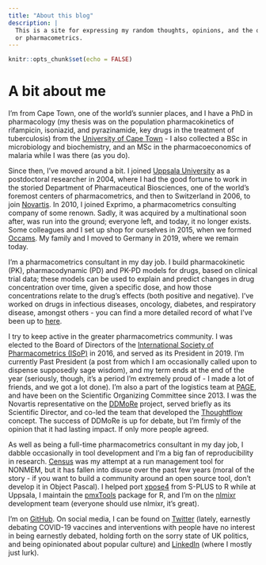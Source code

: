 ```yaml
---
title: "About this blog"
description: |
  This is a site for expressing my random thoughts, opinions, and the odd tutorial about R
  or pharmacometrics.
---
```


```r
knitr::opts_chunk$set(echo = FALSE)
```

# A bit about me 

I'm from Cape Town, one of the world's sunnier places, and I have a PhD in pharmacology (my thesis was on the population pharmacokinetics of rifampicin, isoniazid, and pyrazinamide, key drugs in the treatment of tuberculosis) from the [University of Cape Town](https://www.uct.ac.za) - I also collected a BSc in microbiology and biochemistry, and an MSc in the pharmacoeconomics of malaria while I was there (as you do). 

Since then, I've moved around a bit. I joined [Uppsala University](https://www.uu.se) as a postdoctoral researcher in 2004, where I had the good fortune to work in the storied Department of Pharmaceutical Biosciences, one of the world's foremost centers of pharmacometrics, and then to Switzerland in 2006, to join [Novartis](https://www.novartis.com). In 2010, I joined Exprimo, a pharmacometrics consulting company of some renown. Sadly, it was acquired by a multinational soon after, was run into the ground; everyone left, and today, it no longer exists. Some colleagues and I set up shop for ourselves in 2015, when we formed [Occams](https://www.occams.com). My family and I moved to Germany in 2019, where we remain today.

I'm a pharmacometrics consultant in my day job. I build pharmacokinetic (PK), pharmacodynamic (PD) and PK-PD models for drugs, based on clinical trial data; these models can be used to explain and predict changes in drug concentration over time, given a specific dose, and how those concentrations relate to the drug's effects (both positive and negative). I've worked on drugs in infectious diseases, oncology, diabetes, and respiratory disease, amongst others - you can find a more detailed record of what I've been up to [here](https://scholar.google.com/citations?user=p8gEvroAAAAJ&hl=en).

I try to keep active in the greater pharmacometrics community. I was elected to the Board of Directors of the [International Society of Pharmacometrics (ISoP)](https://www.go-isop.org) in 2016, and served as its President in 2019. I'm currently Past President (a post from which I am occasionally called upon to dispense supposedly sage wisdom), and my term ends at the end of the year (seriously, though, it's a period I'm extremely proud of - I made a lot of friends, and we got a lot done). I'm also a part of the logistics team at [PAGE](https://www.page-meeting.org), and have been on the Scientific Organizing Committee since 2013. I was the Novartis representative on the [DDMoRe](https://www.ddmore.foundation/) project, served briefly as its Scientific Director, and co-led the team that developed the [Thoughtflow](https://www.ddmore.foundation/thoughtflow/) concept. The success of DDMoRe is up for debate, but I'm firmly of the opinion that it had lasting impact. If only more people agreed.

As well as being a full-time pharmacometrics consultant in my day job, I dabble occasionally in tool development and I'm a big fan of reproducibility in research. [Census](https://github.com/kestrel99/Census) was my attempt at a run management tool for NONMEM, but it has fallen into disuse over the past few years (moral of the story - if you want to build a community around an open source tool, don't develop it in Object Pascal). I helped port [xpose4](https://uupharmacometrics.github.io/xpose4/reference/xpose4-package.html) from S-PLUS to R while at Uppsala, I maintain the [pmxTools](https://github.com/kestrel99/pmxTools) package for R, and I'm on the [nlmixr](https://nlmixrdevelopment.github.io/nlmixr/) development team (everyone should use nlmixr, it's great).

I'm on [GitHub](https://github.com/kestrel99). On social media, I can be found on [Twitter](https://www.twitter.com/justinwilkins) (lately, earnestly debating COVID-19 vaccines and interventions with people have no interest in being earnestly debated, holding forth on the sorry state of UK politics, and being opinionated about popular culture) and [LinkedIn](https://www.linkedin.com/in/justinjwilkins/) (where I mostly just lurk). 

